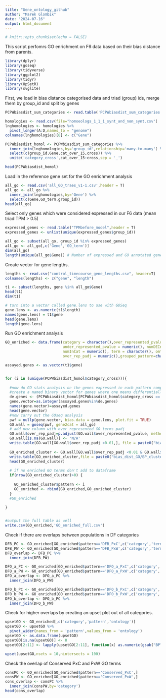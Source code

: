 ```yaml
---
title: "Gene_ontology_github"
author: "Marek Glombik"
date: "2024-07-16"
output: html_document
---
```


```r
# knitr::opts_chunk$set(echo = FALSE)
```

This script perfomrs GO enrichment on F6 data based on their bias distance from parents.
```r
library(dplyr)
library(goseq)
library(tidyverse)
library(ggplot2)
library(tidyr)
library(UpSetR)
library(svglite)
```

First, we load in bias distance categorised data and triad (group) ids, merge them by group_id and split by genes
```r
PCPWbiasdist_sum_categories <- read.table('PCPWbiasdist_sum_categories.tsv',header = T)

homologies <- read.csv(file="homoeologs_1_1_1_synt_and_non_synt.csv")
lnghomologies <- homologies %>%
  pivot_longer(A:D,names_to = "genome")
colnames(lnghomologies)[8] <- c("Gene")

PCPWbiasdist_homol <- PCPWbiasdist_sum_categories %>%
  inner_join(lnghomologies,by='group_id',relationship='many-to-many') %>%
  select(c(group_id,Gene,cat_over_15,cross)) %>%
  unite('category_cross',cat_over_15:cross,sep = '_')

head(PCPWbiasdist_homol)
```

Load in the reference gene set for the GO enrichment analysis

```r
all_go <- read.csv('all_GO_traes_v1-1.csv',header = T)
all_go <- all_go %>%
  inner_join(lnghomologies,by='Gene') %>%
  select(c(Gene,GO_term,group_id))
head(all_go)
```

Select only genes which were considered expressed in our F6 data (mean triad TPM > 0.5)

```r
expressed_genes <- read.table("TPMbefore_model",header = T)
expressed_genes <- unlist(unique(expressed_genes$group_id))

all_go <- subset(all_go, group_id %in% expressed_genes)
all_go <- all_go[,c('Gene','GO_term')]
dim(all_go)
length(unique(all_go$Gene)) # Number of expressed and GO annotated genes
```

Create vector for gene lengths.

```r
lengths <- read.csv("control_timecourse_gene_lengths.csv", header=T)
colnames(lengths) <- c("gene", "length")

t1 <- subset(lengths, gene %in% all_go$Gene)
head(t1)
dim(t1)

# turn into a vector called gene.lens to use with GOSeq
gene.lens <- as.numeric(t1$length)
names(gene.lens) = t1$gene
head(gene.lens)
length(gene.lens)
```

Run GO enrichment analysis

```r
GO_enriched <- data.frame(category = character(),over_represented_pvalue = numeric(),
                          under_represented_pvalue = numeric(), numDEInCat = numeric(), 
                          numInCat = numeric(), term = character(), ontology = character(),
                          over_rep_padj = numeric(),grouped_pattern=character())

assayed.genes <- as.vector(t1$gene)


for (i in (unique(PCPWbiasdist_homol$category_cross))){
  
  #now do GO stats analysis on the genes expressed in each pattern compared to all genes expressed
  #create a named binary vector for genes where one means differentially expressed and 0 means not differentially expressed
  de.genes <- (PCPWbiasdist_homol[PCPWbiasdist_homol$category_cross == i,"Gene"])
  gene.vector=as.integer(assayed.genes%in%de.genes)
  names(gene.vector)=assayed.genes
  head(gene.vector)
  #now carry out the GOseq analysis
  pwf = nullp(gene.vector, bias.data = gene.lens, plot.fit = TRUE)
  GO.wall = goseq(pwf, gene2cat = all_go)
  # add new column with over represented GO terms padj
  GO.wall$over_rep_padj=p.adjust(GO.wall$over_represented_pvalue, method="BH")
  GO.wall[is.na(GO.wall)] <- 'N/A'
  write.table(GO.wall[GO.wall$over_rep_padj <0.01,], file = paste0("bias_dist_GO/ALL_cluster_", i, "_GOseq.tsv", sep = ""), sep = "\t", quote = FALSE, col.names = TRUE, row.names = F)
  
  GO_enriched_cluster <- GO.wall[GO.wall$over_rep_padj <0.01 & GO.wall$ontology == "BP",]
  write.table(GO_enriched_cluster,file = paste0("bias_dist_GO/BP_cluster_", i, "_GOseq.tsv", sep = ""), sep = "\t", quote = FALSE, col.names = TRUE, row.names = F)
  head(GO_enriched_cluster)
  
  # if no enriched GO terms don't add to dataframe
  if(nrow(GO_enriched_cluster)>0) {
    
    GO_enriched_cluster$pattern <- i
    GO_enriched <- rbind(GO_enriched,GO_enriched_cluster)
  }
  #GO_enriched
  
}


#output the full table as well
write.csv(GO_enriched,'GO_enriched_full.csv')
```

Check if there are overlaps between populations in DF categories

```r
DFB_PC <- GO_enriched[GO_enriched$pattern=='DFB_PxC',c('category','term')]
DFB_PW <- GO_enriched[GO_enriched$pattern=='DFB_PxW',c('category','term')]
DFB_overlap <- DFB_PC %>%
  inner_join(DFB_PW)

DFO_a_PC <- GO_enriched[GO_enriched$pattern=='DFO_a_PxC',c('category','term')]
DFO_a_PW <- GO_enriched[GO_enriched$pattern=='DFO_a_PxW',c('category','term')]
DFO_a_overlap <- DFO_a_PC %>%
  inner_join(DFO_a_PW)

DFO_b_PC <- GO_enriched[GO_enriched$pattern=='DFO_b_PxC',c('category','term')]
DFO_b_PW <- GO_enriched[GO_enriched$pattern=='DFO_b_PxW',c('category','term')]
DFO_b_overlap <- DFO_b_PC %>%
  inner_join(DFO_b_PW)

```

Check for higher overlaps by creating an upset plot out of all categories.

```r
upsetGO <- GO_enriched[,c('category','pattern','ontology')]
upsetGO <- upsetGO %>%
  pivot_wider(names_from = 'pattern',values_from = 'ontology')
upsetGO <- as.data.frame(upsetGO)
upsetGO[is.na(upsetGO)] <- 0
upsetGO[2:11] <- lapply(upsetGO[2:11], function(x) as.numeric(gsub("BP", "1", x)))

upset(upsetGO,nsets = 10,nintersects = 100)
```

Check the overlap of Conserved PxC and PxW GO terms

```r
consPC <- GO_enriched[GO_enriched$pattern=='Conserved_PxC',]
consPW <- GO_enriched[GO_enriched$pattern=='Conserved_PxW',]
cons_overlap <- consPC %>%
  inner_join(consPW,by='category')
head(cons_overlap)
```



